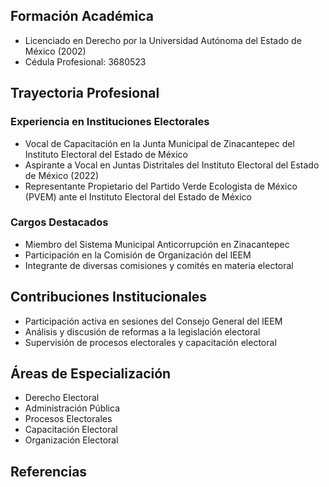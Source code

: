 ## Formación Académica

- Licenciado en Derecho por la Universidad Autónoma del Estado de México (2002)
- Cédula Profesional: 3680523

## Trayectoria Profesional

### Experiencia en Instituciones Electorales

- Vocal de Capacitación en la Junta Municipal de Zinacantepec del Instituto Electoral del Estado de México
- Aspirante a Vocal en Juntas Distritales del Instituto Electoral del Estado de México (2022)
- Representante Propietario del Partido Verde Ecologista de México (PVEM) ante el Instituto Electoral del Estado de México

### Cargos Destacados

- Miembro del Sistema Municipal Anticorrupción en Zinacantepec
- Participación en la Comisión de Organización del IEEM
- Integrante de diversas comisiones y comités en materia electoral

## Contribuciones Institucionales

- Participación activa en sesiones del Consejo General del IEEM
- Análisis y discusión de reformas a la legislación electoral
- Supervisión de procesos electorales y capacitación electoral

## Áreas de Especialización

- Derecho Electoral
- Administración Pública
- Procesos Electorales
- Capacitación Electoral
- Organización Electoral

## Referencias

[^1]: [Actas del Consejo General IEEM](https://portal.ieem.org.mx/consejo_general/cg/2018/ves/004_ve02_SEx_290118.pdf)
[^2]: [Memoria Electoral IEEM](https://www.ieem.org.mx/memoelec/2003/m/119_Zinacantepec.pdf)
[^3]: [Registro de Cédulas Profesionales](https://www.buholegal.com/3680523/)
